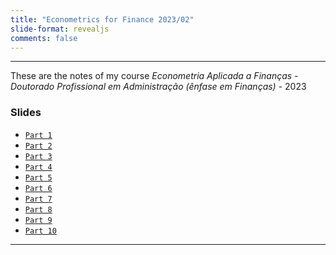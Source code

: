 ```yaml
---
title: "Econometrics for Finance 2023/02"
slide-format: revealjs
comments: false
---
```


___

These are the notes of my course *Econometria Aplicada a Finanças - Doutorado Profissional em Administração (ênfase em Finanças)* - 2023 

###  Slides

-   [`Part 1`](https://hcm.quarto.pub/emp_fin_1)
-   [`Part 2`](https://hcm.quarto.pub/emp_fin_2)
-   [`Part 3`](https://hcm.quarto.pub/emp_fin_3)
-   [`Part 4`](https://hcm.quarto.pub/emp_fin_4)
-   [`Part 5`](https://hcm.quarto.pub/emp_fin_5)
-   [`Part 6`](https://hcm.quarto.pub/emp_fin_6)
-   [`Part 7`](https://hcm.quarto.pub/emp_fin_7)
-   [`Part 8`](https://hcm.quarto.pub/emp_fin_8)
-   [`Part 9`](https://hcm.quarto.pub/emp_fin_9)
-   [`Part 10`](https://hcm.quarto.pub/emp_fin_10)


___